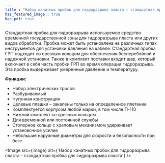 ```yaml
---
title : "Набор канатных пробок для гидроразрыва пласта – стандартная пробка для гидроразрыва пласта"
has_featured_image : true
has_pdf: true
---
```


Стандартная пробка для гидроразрыва используемое средство временной государственной зоны для гидроразрыва пласта или других видов обработки. Пробка может быть установлена на различных типах инструментов для установки давления на кабеле. Стандартная пробка ГРП подходит со срезным кольцом для обеспечения бесперебойной и надежной установки. Также в комплект поставки входит шар, который включает в себя часть пробки ГРП во время операции гидроразрыва. Эта пробка выдерживает умеренные давление и температуру.

**Функции:**

* Набор электрических тросов
* Разбуриваемый
* Чугунная конструкция
* Целевые плашки – закалены только на определенное плетение
* Комплектуется корпусом любой марки, в том числе П-110
* Нижний комплект со срезным кольцом
* Для временной или постоянной службы
* Стопорное кольцо с храповым механизмом удерживает установочное усилие
* Небольшие наружные диаметры для скорости и безопасности при беге


<Image src={image} alt={'Набор канатных пробок для гидроразрыва пласта – стандартная пробка для гидроразрыва пласта'} />
